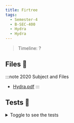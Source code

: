 ```yaml
---
title: Firtree
tags:
  - Semester-4
  - B-SEC-400
  - Hydra
  - Hydra
---
```

> Timeline: ?


## Files 📂

:::note 2020 Subject and Files
- [Hydra.pdf](https://github.com/Studio-17/Epitech-Subjects/raw/main/Semester-4/B-SEC-400/Hydra/Hydra/Hydra.pdf)
:::

## Tests 🤖
<details>
  <summary>Toggle to see the tests</summary>
  <div>
Yo
  </div>
</details>
